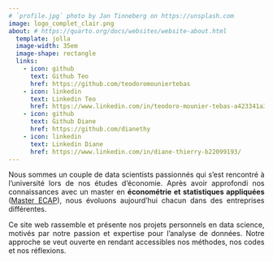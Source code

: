 ```yaml
---
# `profile.jpg` photo by Jan Tinneberg on https://unsplash.com
image: logo_complet_clair.png
about: # https://quarto.org/docs/websites/website-about.html
  template: jolla
  image-width: 35em
  image-shape: rectangle
  links:
    - icon: github
      text: Github Teo
      href: https://github.com/teodoromouniertebas
    - icon: linkedin
      text: Linkedin Teo
      href: https://www.linkedin.com/in/teodoro-mounier-tebas-a423341a3/
    - icon: github
      text: Github Diane
      href: https://github.com/dianethy
    - icon: linkedin
      text: Linkedin Diane
      href: https://www.linkedin.com/in/diane-thierry-b22099193/
---
```


```{=html}
<style>

  .justify {
    text-align: justify;
  }

</style>
```

::: justify
Nous sommes un couple de data scientists passionnés qui s'est rencontré à l'université lors de nos études d'économie. Après avoir approfondi nos connaissances avec un master en **économétrie et statistiques appliquées** ([Master ECAP](https://sites.google.com/view/master-ecap/accueil)), nous évoluons aujourd'hui chacun dans des entreprises différentes.


Ce site web rassemble et présente nos projets personnels en data science, motivés par notre passion et expertise pour l'analyse de données. Notre approche se veut ouverte en rendant accessibles nos méthodes, nos codes et nos réflexions.
:::
